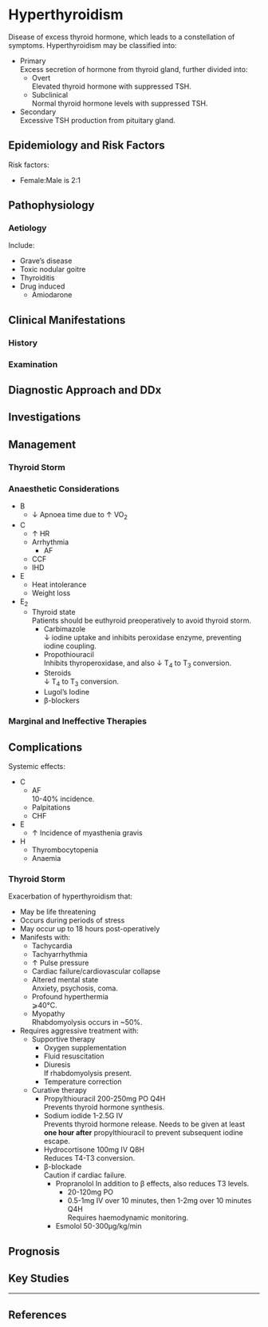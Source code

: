# Hyperthyroidism


Disease of excess thyroid hormone, which leads to a constellation of symptoms. Hyperthyroidism may be classified into:

* Primary  
Excess secretion of hormone from thyroid gland, further divided into:
	* Overt  
	Elevated thyroid hormone with suppressed TSH.
	* Subclinical  
	Normal thyroid hormone levels with suppressed TSH.
* Secondary  
Excessive TSH production from pituitary gland.

## Epidemiology and Risk Factors

Risk factors:

* Female:Male is 2:1

## Pathophysiology

### Aetiology

Include:

* Grave's disease
* Toxic nodular goitre
* Thyroiditis
* Drug induced
	* Amiodarone

## Clinical Manifestations

### History

### Examination

## Diagnostic Approach and DDx

## Investigations

## Management



### Thyroid Storm


### Anaesthetic Considerations

* B
	* ↓ Apnoea time due to ↑ VO~2~
* C
	* ↑ HR
	* Arrhythmia
		* AF
	* CCF
	* IHD
* E
	* Heat intolerance
	* Weight loss
* E~2~
	* Thyroid state  
	Patients should be euthyroid preoperatively to avoid thyroid storm.
		* Carbimazole  
		↓ iodine uptake and inhibits peroxidase enzyme, preventing iodine coupling.
		* Propothiouracil  
		Inhibits thyroperoxidase, and also ↓ T~4~ to T~3~ conversion.
		* Steroids  
		↓ T~4~ to T~3~ conversion.
		* Lugol's Iodine
		* β-blockers


### Marginal and Ineffective Therapies

## Complications

Systemic effects:

* C
	* AF  
	10-40% incidence.
	* Palpitations
	* CHF
* E
	* ↑ Incidence of myasthenia gravis
* H
	* Thyrombocytopenia
	* Anaemia

### Thyroid Storm

Exacerbation of hyperthyroidism that:

* May be life threatening
* Occurs during periods of stress
* May occur up to 18 hours post-operatively
* Manifests with:
	* Tachycardia
	* Tachyarrhythmia
	* ↑ Pulse pressure
	* Cardiac failure/cardiovascular collapse
	* Altered mental state  
	Anxiety, psychosis, coma.
	* Profound hyperthermia  
	⩾40°C.
	* Myopathy  
	Rhabdomyolysis occurs in ~50%.
* Requires aggressive treatment with:
	* Supportive therapy
		* Oxygen supplementation
		* Fluid resuscitation
		* Diuresis  
		If rhabdomyolysis present.
		* Temperature correction
	* Curative therapy
		* Propylthiouracil 200-250mg PO Q4H  
		Prevents thyroid hormone synthesis.
		* Sodium iodide 1-2.5G IV  
		Prevents thyroid hormone release. Needs to be given at least **one hour after** propylthiouracil to prevent subsequent iodine escape.
		* Hydrocortisone 100mg IV Q8H  
		Reduces T4-T3 conversion.
		* β-blockade  
		Caution if cardiac failure.
			* Propranolol 
			In addition to β effects, also reduces T3 levels.
				* 20-120mg PO  
				* 0.5-1mg IV over 10 minutes, then 1-2mg over 10 minutes Q4H  
				Requires haemodynamic monitoring.
			* Esmolol 50-300μg/kg/min


## Prognosis

## Key Studies


---

## References

